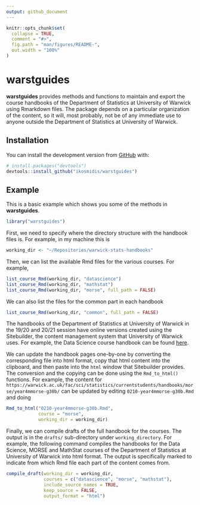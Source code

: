 ```yaml
---
output: github_document
---
```


<!-- README.md is generated from README.Rmd. Please edit that file -->

```r
knitr::opts_chunk$set(
  collapse = TRUE,
  comment = "#>",
  fig.path = "man/figures/README-",
  out.width = "100%"
)
```

# warstguides

**warstguides** provides methods and functions to maintain and export
the course handbooks of the Department of Statistics at University of
Warwick using Rmarkdown files. The package depends on a particular
organization of the content, so it will, most probably, not be of any
immediate use to anyone outside the Department of Statistics at
University of Warwick.

## Installation

You can install the development version from
[GitHub](https://github.com/) with:

``` r
# install.packages("devtools")
devtools::install_github("ikosmidis/warstguides")
```
## Example

This is a basic example which shows you some of the methods in
**warstguides**.

```r
library("warstguides")
```

First, we need to specify where the directory structure with the
handbook files is. For example, in my machine this is

```r
working_dir <- "~/Repositories/warwick-stats-handbooks"
```

Then, we can list the available Rmd files for the various courses. For
example,

```r
list_course_Rmd(working_dir, "datascience")
list_course_Rmd(working_dir, "mathstat")
list_course_Rmd(working_dir, "morse", full_path = FALSE)
```

We can also list the files for the common part in each handbook

```r
list_course_Rmd(working_dir, "common", full_path = FALSE)
```

The handbooks of the Department of Statistics at University of Warwick
in the 19/20 and 20/21 session have online versions created using the
Sitebuilder, the content management system that University of Warwick
uses. For example, the Data Science course handbook can be found
[here](https://warwick.ac.uk/fac/sci/statistics/currentstudents/handbooks/datascience).

We can update the handbook pages one-by-one by converting the
corresponding file into html format, copy that html content into the
clipboard, and then paste into the `html` window that Sitebuilder
provides. The conversion and the copying can be done using the
`Rmd_to_html()` functions. For example, the content for
`https://warwick.ac.uk/fac/sci/statistics/currentstudents/handbooks/morse/year4mmorse-g30b/`
can be updated by editing `0210-year4mmorse-g30b.Rmd` and doing

```r
Rmd_to_html("0210-year4mmorse-g30b.Rmd",
            course = "morse",
            working_dir = working_dir)
```

Finally, we can compile drafts of the full handbook for the
courses. The output is in the `drafts/` sub-directory under
`working_directory`. For example, the following command compiles the
handbooks for the Data Science, MORSE and MathStat courses of the
Department of Statistics at University of Warwick into html
format. The output is specifically marked to indicate from which Rmd
file each part of the content comes from.

```r
compile_draft(working_dir = working_dir,
              courses = c("datascience", "morse", "mathstat"),
              include_source_names = TRUE,
              keep_source = FALSE,
              output_format = "html")
```

